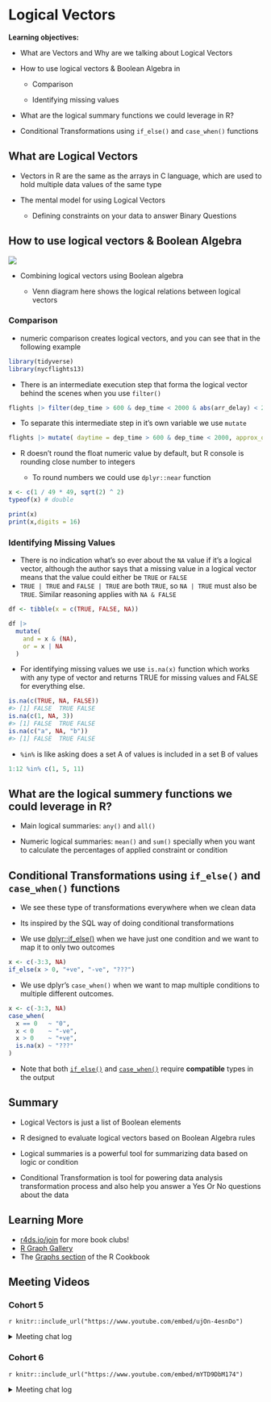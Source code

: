 # Logical Vectors

**Learning objectives:**

-   What are Vectors and Why are we talking about Logical Vectors

-   How to use logical vectors & Boolean Algebra in

    -   Comparison

    -   Identifying missing values

-   What are the logical summary functions we could leverage in R?

-   Conditional Transformations using `if_else()` and `case_when()` functions

## What are Logical Vectors

-   Vectors in R are the same as the arrays in C language, which are used to hold multiple data values of the same type

-   The mental model for using Logical Vectors

    -   Defining constraints on your data to answer Binary Questions

## How to use logical vectors & Boolean Algebra

![](images/14_venn_diagrams.png)

-   Combining logical vectors using Boolean algebra

    -   Venn diagram here shows the logical relations between logical vectors

### Comparison

-   numeric comparison creates logical vectors, and you can see that in the following example

```r
library(tidyverse)
library(nycflights13)
```

-   There is an intermediate execution step that forma the logical vector behind the scenes when you use `filter()`

```r
flights |> filter(dep_time > 600 & dep_time < 2000 & abs(arr_delay) < 20)
```

-   To separate this intermediate step in it's own variable we use `mutate`

```r
flights |> mutate( daytime = dep_time > 600 & dep_time < 2000, approx_ontime = abs(arr_delay) < 20, .keep = "used" )
```

-   R doesn't round the float numeric value by default, but R console is rounding close number to integers

    -   To round numbers we could use `dplyr::near` function

```r
x <- c(1 / 49 * 49, sqrt(2) ^ 2)
typeof(x) # double
```

```r
print(x)
print(x,digits = 16)

```

### Identifying Missing Values

-   There is no indication what's so ever about the `NA` value if it's a logical vector, although the author says that a missing value in a logical vector means that the value could either be `TRUE` or `FALSE`
-   `TRUE | TRUE` and `FALSE | TRUE` are both `TRUE`, so `NA | TRUE` must also be `TRUE`. Similar reasoning applies with `NA & FALSE`

```r
df <- tibble(x = c(TRUE, FALSE, NA))

df |> 
  mutate(
    and = x & (NA),
    or = x | NA
  )
```

-   For identifying missing values we use `is.na(x)` function which works with any type of vector and returns TRUE for missing values and FALSE for everything else.

```r
is.na(c(TRUE, NA, FALSE))
#> [1] FALSE  TRUE FALSE
is.na(c(1, NA, 3))
#> [1] FALSE  TRUE FALSE
is.na(c("a", NA, "b"))
#> [1] FALSE  TRUE FALSE
```

-   `%in%` is like asking does a set A of values is included in a set B of values

```r
1:12 %in% c(1, 5, 11)
```

## What are the logical summery functions we could leverage in R?

-   Main logical summaries: `any()` and `all()`

-   Numeric logical summaries: `mean()` and `sum()` specially when you want to calculate the percentages of applied constraint or condition

## Conditional Transformations using `if_else()` and `case_when()` functions

-   We see these type of transformations everywhere when we clean data

-   Its inspired by the SQL way of doing conditional transformations

-   We use [dplyr::if_else()](https://dplyr.tidyverse.org/reference/if_else.html) when we have just one condition and we want to map it to only two outcomes

```r
x <- c(-3:3, NA)
if_else(x > 0, "+ve", "-ve", "???")
```

-   We use dplyr's `case_when()` when we want to map multiple conditions to multiple different outcomes.

```r
x <- c(-3:3, NA)
case_when(
  x == 0   ~ "0",
  x < 0    ~ "-ve", 
  x > 0    ~ "+ve",
  is.na(x) ~ "???"
)
```

-   Note that both [`if_else()`](https://dplyr.tidyverse.org/reference/if_else.html) and [`case_when()`](https://dplyr.tidyverse.org/reference/case_when.html) require **compatible** types in the output

## Summary

-   Logical Vectors is just a list of Boolean elements

-   R designed to evaluate logical vectors based on Boolean Algebra rules

-   Logical summaries is a powerful tool for summarizing data based on logic or condition

-   Conditional Transformation is tool for powering data analysis transformation process and also help you answer a Yes Or No questions about the data

## Learning More

-   [r4ds.io/join](r4ds.io/join) for more book clubs!
-   [R Graph Gallery](https://www.r-graph-gallery.com/ggplot2-package.html)
-   The [Graphs section](http://www.cookbook-r.com/Graphs/) of the R Cookbook

## Meeting Videos

### Cohort 5

`r knitr::include_url("https://www.youtube.com/embed/ujOn-4esnDo")`

<details>

<summary>Meeting chat log</summary>

    00:13:43    Njoki Njuki Lucy:   Is it best to visualize the variation in a categorical variable with only two levels using a bar chart? If not, what's the chart to use if I may ask?
    00:16:00    Ryan Metcalf:   Great question Njoki, Categorical, by definition is a set that a variable can have. Say, Male / Female / Other. This example indicates a variable can have three states. It depends on your data set.
    00:16:51    Eileen: bar or pie chart?
    00:16:51    Ryan Metcalf:   There are other forms of presentation other than a bar chart. I.E “quantifying” each category.
    00:18:37    Eileen: box chart
    00:18:46    Njoki Njuki Lucy:   thank you so much  everyone :)
    00:24:31    lucus w:    This website is excellent in determining geom to use: www.data-to-viz.com
    00:25:22    Njoki Njuki Lucy:   awesome, thanks
    00:25:44    Eileen: Box charts are great for showing outliers
    00:26:31    Federica Gazzelloni:    other interesting resources:
    00:26:34    Federica Gazzelloni:    https://www.r-graph-gallery.com/ggplot2-package.html
    00:26:51    Federica Gazzelloni:    http://www.cookbook-r.com/Graphs/
    00:34:19    Amitrajit:  what is the difference in putting aes()  inside geom_count() rather than main ggplot() call?
    00:35:38    Ryan Metcalf:   Like maybe Supply vs Demand curves?
    00:41:16    Federica Gazzelloni:    what about the factor() that we add to a variable when we apply a color?
    00:42:33    Susie Neilson:  I do aes your way Jon!
    00:43:07    Federica Gazzelloni:    and grouping inside the aes
    00:49:27    Amitrajit:  thanks!
    00:49:32    Federica Gazzelloni:    thanks
    00:49:35    Njoki Njuki Lucy:   thank you, bye
    00:49:45    Eileen: Thank you!

</details>

### Cohort 6

`r knitr::include_url("https://www.youtube.com/embed/mYTD9DbM174")`

<details>

<summary>Meeting chat log</summary>

    00:06:21    Matthew Efoli:  good evening Daniel and Esmeralda
    00:07:39    Matthew Efoli:  hello everyone
    00:08:08    Daniel Adereti: Hello Matthew!
    00:08:44    Daniel Adereti: I guess we can start? so we can finish the 2 chapters as Exploratory Data Analysis is quite long and involved
    00:09:04    Freya Watkins:  Sounds good! Hi all :)
    00:10:55    Freya Watkins:  yes can see
    00:23:14    Daniel Adereti: na > Not available
    00:23:32    Maria Eleni Soilemezidi:    rm = remove
    00:25:49    Esmeralda Cruz: yes
    00:26:29    Esmeralda Cruz: to remove the outliers maybe?
    00:29:20    Adeyemi Olusola:    No
    00:29:22    Freya Watkins:  we can't see it no
    00:29:27    Maria Eleni Soilemezidi:    no we can't see it!
    00:29:38    Maria Eleni Soilemezidi:    thank you! Yes
    00:32:57    Daniel Adereti: Cedric's article is a nice one! Helpful to understand descriptive use case of different plot ideas
    00:43:19    Daniel Adereti: we can do the exercises
    00:43:27    Esmeralda Cruz: ok
    00:43:28    Maria Eleni Soilemezidi:    yes, sure!
    00:45:20    Adeyemi Olusola:    we can try reorder
    00:45:28    Adeyemi Olusola:    from the previous example
    00:51:44    Maria Eleni Soilemezidi:    that's a good idea
    00:52:28    Daniel Adereti: Thanks!
    00:52:42    Daniel Adereti: cut_in_color_graph <- diamonds %>% 
      group_by(color, cut) %>% 
      summarise(n = n()) %>% 
      mutate(proportion_cut_in_color = n/sum(n)) %>%
      ggplot(aes(x = color, y = cut))+
      geom_tile(aes(fill = proportion_cut_in_color))+
      labs(fill = "proportion\ncut in color")
    00:53:32    Esmeralda Cruz: 😮
    00:53:47    Adeyemi Olusola:    smiles
    00:54:13    Adeyemi Olusola:    but lets try reorder...I think we should be able to pull something from it, though not sure about the heatmap thingy
    00:54:26    Adeyemi Olusola:    on our own though*
    01:05:38    Maria Eleni Soilemezidi:    no worries! Thank you for the presentation, Matthew! :)
    01:05:39    Freya Watkins:  Thanks Matthew!
    01:06:44    Maria Eleni Soilemezidi:    bye everyone, see you next week!

</details>

